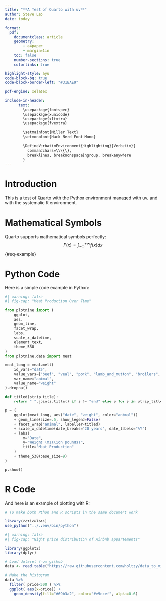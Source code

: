 ```yaml
---
title: "**A Test of Quarto with uv**"
author: Steve Leo
date: today

format:
  pdf:
    documentclass: article
    geometry:
        - a4paper
        - margin=1in 
    toc: false
    number-sections: true
    colorlinks: true

highlight-style: ayu
code-block-bg: true
code-block-border-left: "#31BAE9"

pdf-engine: xelatex

include-in-header: 
      text: |
        \usepackage{fontspec}
        \usepackage{xunicode}
        \usepackage{xltxtra}
        \usepackage{fvextra}

        \setmainfont{Miller Text}
        \setmonofont{Hack Nerd Font Mono}

        \DefineVerbatimEnvironment{Highlighting}{Verbatim}{
          commandchars=\\\{\},
          breaklines, breaknonspaceingroup, breakanywhere
        }
---
```


# Introduction
This is a test of Quarto with the Python environment managed with uv, and with the systematic R environment.

# Mathematical Symbols
Quarto supports mathematical symbols perfectly:
$$
F(x) = \int_{-\infty}^{+\infty} f(x)dx
$${#eq-example}

# Python Code
Here is a simple code example in Python:
```python
#| warning: false
#| fig-cap: "Meat Production Over Time"

from plotnine import (
    ggplot,
    aes,
    geom_line,
    facet_wrap,
    labs,
    scale_x_datetime,
    element_text,
    theme_538
)
from plotnine.data import meat

meat_long = meat.melt(
    id_vars="date",
    value_vars=["beef", "veal", "pork", "lamb_and_mutton", "broilers", "turkey"],
    var_name="animal",
    value_name="weight"
).dropna()

def titled(strip_title):
    return " ".join(s.title() if s != "and" else s for s in strip_title.split("_"))

p = (
    ggplot(meat_long, aes("date", "weight", color="animal"))
    + geom_line(size=.5, show_legend=False)
    + facet_wrap("animal", labeller=titled)
    + scale_x_datetime(date_breaks="20 years", date_labels="%Y")
    + labs(
        x="Date",
        y="Weight (million pounds)",
        title="Meat Production"
    )
    + theme_538(base_size=9)
)

p.show()
```
# R Code
And here is an example of plotting with R:

```r
# To make both Pthon and R scripts in the same document work

library(reticulate)
use_python("../.venv/bin/python")
```

```R
#| warning: false
#| fig-cap: "Night price distribution of Airbnb appartements"

library(ggplot2)
library(dplyr)

# Load dataset from github
data <- read.table("https://raw.githubusercontent.com/holtzy/data_to_viz/master/Example_dataset/1_OneNum.csv", header=TRUE)

# Make the histogram
data %>%
  filter( price<300 ) %>%
  ggplot( aes(x=price)) +
    geom_density(fill="#69b3a2", color="#e9ecef", alpha=0.6)
```